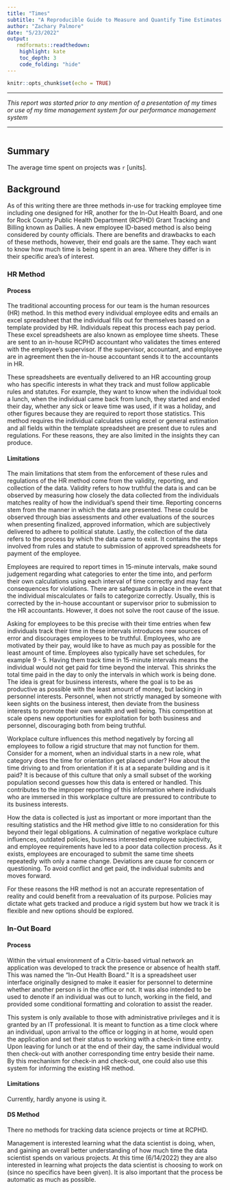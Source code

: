 ```yaml
---
title: "Times"
subtitle: "A Reproducible Guide to Measure and Quantify Time Estimates of Projects"
author: "Zachary Palmore"
date: "5/23/2022"
output: 
   rmdformats::readthedown:
    highlight: kate
    toc_depth: 3
    code_folding: "hide"
---
```


```r
knitr::opts_chunk$set(echo = TRUE)
```

<hr/>

<i>This report was started prior to any mention of a presentation of my times or use of my time management system for our performance management system</i>

<hr/>

```r

```

## Summary

The average time spent on projects was `r` [units].

## Background

As of this writing there are three methods in-use for tracking employee time including one designed for HR, another for the In-Out Health Board, and one for Rock County Public Health Department (RCPHD) Grant Tracking and Billing known as Dailies. A new employee ID-based method is also being considered by county officials. There are benefits and drawbacks to each of these methods, however, their end goals are the same. They each want to know how much time is being spent in an area. Where they differ is in their specific area's of interest.

### HR Method

#### Process

The traditional accounting process for our team is the human resources (HR) method. In this method every individual employee edits and emails an excel spreadsheet that the individual fills out for themselves based on a template provided by HR. Individuals repeat this process each pay period. These excel spreadsheets are also known as employee time sheets. These are sent to an in-house RCPHD accountant who validates the times entered with the employee's supervisor. If the supervisor, accountant, and employee are in agreement then the in-house accountant sends it to the accountants in HR.

These spreadsheets are eventually delivered to an HR accounting group who has specific interests in what they track and must follow applicable rules and statutes. For example, they want to know when the individual took a lunch, when the individual came back from lunch, they started and ended their day, whether any sick or leave time was used, if it was a holiday, and other figures because they are required to report those statistics. This method requires the individual calculates using excel or general estimation and all fields within the template spreadsheet are present due to rules and regulations. For these reasons, they are also limited in the insights they can produce.

#### Limitations

The main limitations that stem from the enforcement of these rules and regulations of the HR method come from the validity, reporting, and collection of the data. Validity refers to how truthful the data is and can be observed by measuring how closely the data collected from the individuals matches reality of how the individual's spend their time. Reporting concerns stem from the manner in which the data are presented. These could be observed through bias assessments and other evaluations of the sources when presenting finalized, approved information, which are subjectively delivered to adhere to political statute. Lastly, the collection of the data refers to the process by which the data came to exist. It contains the steps involved from rules and statute to submission of approved spreadsheets for payment of the employee.

Employees are required to report times in 15-minute intervals, make sound judgement regarding what categories to enter the time into, and perform their own calculations using each interval of time correctly and may face consequences for violations. There are safeguards in place in the event that the individual miscalculates or fails to categorize correctly. Usually, this is corrected by the in-house accountant or supervisor prior to submission to the HR accountants. However, it does not solve the root cause of the issue.

Asking for employees to be this precise with their time entries when few individuals track their time in these intervals introduces new sources of error and discourages employees to be truthful. Employees, who are motivated by their pay, would like to have as much pay as possible for the least amount of time. Employees also typically have set schedules, for example 9 - 5. Having them track time in 15-minute intervals means the individual would not get paid for time beyond the interval. This shrinks the total time paid in the day to only the intervals in which work is being done. The idea is great for business interests, where the goal is to be as productive as possible with the least amount of money, but lacking in personnel interests. Personnel, when not strictly managed by someone with keen sights on the business interest, then deviate from the business interests to promote their own wealth and well being. This competition at scale opens new opportunities for exploitation for both business and personnel, discouraging both from being truthful.

Workplace culture influences this method negatively by forcing all employees to follow a rigid structure that may not function for them. Consider for a moment, when an individual starts in a new role, what category does the time for orientation get placed under? How about the time driving to and from orientation if it is at a separate building and is it paid? It is because of this culture that only a small subset of the working population second guesses how this data is entered or handled. This contributes to the improper reporting of this information where individuals who are immersed in this workplace culture are pressured to contribute to its business interests.

How the data is collected is just as important or more important than the resulting statistics and the HR method give little to no consideration for this beyond their legal obligations. A culmination of negative workplace culture influences, outdated policies, business interested employee subjectivity, and employee requirements have led to a poor data collection process. As it exists, employees are encouraged to submit the same time sheets repeatedly with only a name change. Deviations are cause for concern or questioning. To avoid conflict and get paid, the individual submits and moves forward.

For these reasons the HR method is not an accurate representation of reality and could benefit from a reevaluation of its purpose. Policies may dictate what gets tracked and produce a rigid system but how we track it is flexible and new options should be explored.

### In-Out Board

#### Process

Within the virtual environment of a Citrix-based virtual network an application was developed to track the presence or absence of health staff. This was named the "In-Out Health Board." It is a spreadsheet user interface originally designed to make it easier for personnel to determine whether another person is in the office or not. It was also intended to be used to denote if an individual was out to lunch, working in the field, and provided some conditional formatting and coloration to assist the reader.

This system is only available to those with administrative privileges and it is granted by an IT professional. It is meant to function as a time clock where an individual, upon arrival to the office or logging in at home, would open the application and set their status to working with a check-in time entry. Upon leaving for lunch or at the end of their day, the same individual would then check-out with another corresponding time entry beside their name. By this mechanism for check-in and check-out, one could also use this system for informing the existing HR method.

#### Limitations

Currently, hardly anyone is using it.

#### DS Method

There no methods for tracking data science projects or time at RCPHD.

Management is interested learning what the data scientist is doing, when, and gaining an overall better understanding of how much time the data scientist spends on various projects. At this time (6/14/2022) they are also interested in learning what projects the data scientist is choosing to work on (since no specifics have been given). It is also important that the process be automatic as much as possible.
